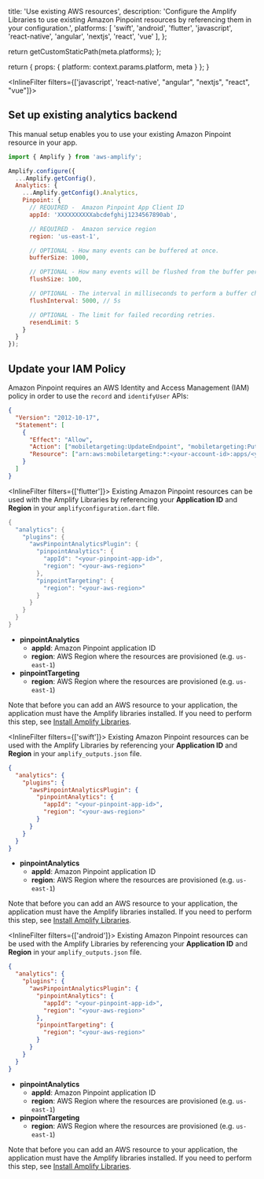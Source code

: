 
  title: 'Use existing AWS resources',
  description: 'Configure the Amplify Libraries to use existing Amazon Pinpoint resources by referencing them in your configuration.',
  platforms: [
    'swift',
    'android',
    'flutter',
    'javascript',
    'react-native',
    'angular',
    'nextjs',
    'react',
    'vue'
  ],
};

  return getCustomStaticPath(meta.platforms);
};

  return {
    props: {
      platform: context.params.platform,
      meta
    }
  };
}


<InlineFilter filters={['javascript', 'react-native', "angular", "nextjs", "react", "vue"]}>
## Set up existing analytics backend

This manual setup enables you to use your existing Amazon Pinpoint resource in your app.

```javascript title="src/index.js"
import { Amplify } from 'aws-amplify';

Amplify.configure({
  ...Amplify.getConfig(),
  Analytics: {
    ...Amplify.getConfig().Analytics,
    Pinpoint: {
      // REQUIRED -  Amazon Pinpoint App Client ID
      appId: 'XXXXXXXXXXabcdefghij1234567890ab',

      // REQUIRED -  Amazon service region
      region: 'us-east-1',

      // OPTIONAL - How many events can be buffered at once.
      bufferSize: 1000,

      // OPTIONAL - How many events will be flushed from the buffer per batch.
      flushSize: 100,

      // OPTIONAL - The interval in milliseconds to perform a buffer check and flush if necessary.
      flushInterval: 5000, // 5s

      // OPTIONAL - The limit for failed recording retries.
      resendLimit: 5
    }
  }
});
```

## Update your IAM Policy

Amazon Pinpoint requires an AWS Identity and Access Management (IAM) policy in order to use the `record` and `identifyUser` APIs:
```json
{
  "Version": "2012-10-17",
  "Statement": [
    {
      "Effect": "Allow",
      "Action": ["mobiletargeting:UpdateEndpoint", "mobiletargeting:PutEvents"],
      "Resource": ["arn:aws:mobiletargeting:*:<your-account-id>:apps/<your-pinpoint-app-id>*"]
    }
  ]
}
```

</InlineFilter>

<InlineFilter filters={['flutter']}>
Existing Amazon Pinpoint resources can be used with the Amplify Libraries by referencing your **Application ID** and **Region** in your `amplifyconfiguration.dart` file.

```dart
{
  "analytics": {
    "plugins": {
      "awsPinpointAnalyticsPlugin": {
        "pinpointAnalytics": {
          "appId": "<your-pinpoint-app-id>",
          "region": "<your-aws-region>"
        },
        "pinpointTargeting": {
          "region": "<your-aws-region>"
        }
      }
    }
  }
}
```

- **pinpointAnalytics**
  - **appId**: Amazon Pinpoint application ID
  - **region**: AWS Region where the resources are provisioned (e.g. `us-east-1`)
- **pinpointTargeting**
  - **region**: AWS Region where the resources are provisioned (e.g. `us-east-1`)

Note that before you can add an AWS resource to your application, the application must have the Amplify libraries installed. If you need to perform this step, see [Install Amplify Libraries](/[platform]/build-a-backend/add-aws-services/analytics/set-up-analytics/#install-amplify-libraries).
</InlineFilter>

<InlineFilter filters={['swift']}>
Existing Amazon Pinpoint resources can be used with the Amplify Libraries by referencing your **Application ID** and **Region** in your `amplify_outputs.json` file.

```json
{
  "analytics": {
    "plugins": {
      "awsPinpointAnalyticsPlugin": {
        "pinpointAnalytics": {
          "appId": "<your-pinpoint-app-id>",
          "region": "<your-aws-region>"
        }
      }
    }
  }
}
```

- **pinpointAnalytics**
  - **appId**: Amazon Pinpoint application ID
  - **region**: AWS Region where the resources are provisioned (e.g. `us-east-1`)

Note that before you can add an AWS resource to your application, the application must have the Amplify libraries installed. If you need to perform this step, see [Install Amplify Libraries](/[platform]/build-a-backend/add-aws-services/analytics/set-up-analytics/#install-amplify-libraries). 
</InlineFilter>

<InlineFilter filters={['android']}>
Existing Amazon Pinpoint resources can be used with the Amplify Libraries by referencing your **Application ID** and **Region** in your `amplify_outputs.json` file.

```json
{
  "analytics": {
    "plugins": {
      "awsPinpointAnalyticsPlugin": {
        "pinpointAnalytics": {
          "appId": "<your-pinpoint-app-id>",
          "region": "<your-aws-region>"
        },
        "pinpointTargeting": {
          "region": "<your-aws-region>"
        }
      }
    }
  }
}
```

- **pinpointAnalytics**
  - **appId**: Amazon Pinpoint application ID
  - **region**: AWS Region where the resources are provisioned (e.g. `us-east-1`)
- **pinpointTargeting**
  - **region**: AWS Region where the resources are provisioned (e.g. `us-east-1`)

Note that before you can add an AWS resource to your application, the application must have the Amplify libraries installed. If you need to perform this step, see [Install Amplify Libraries](/[platform]/build-a-backend/add-aws-services/analytics/set-up-analytics/#install-amplify-libraries).
</InlineFilter>
